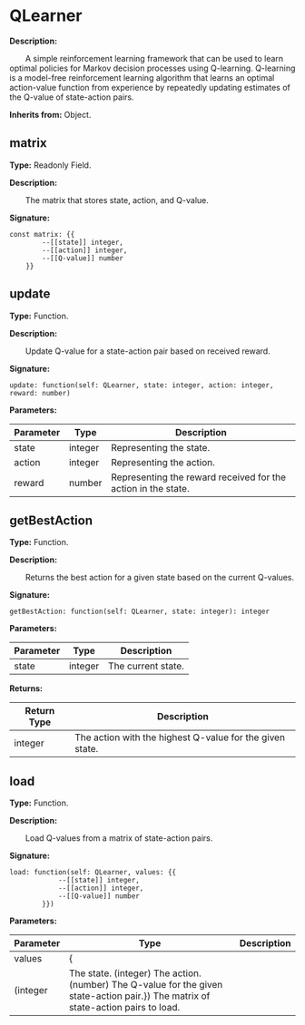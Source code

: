 
# QLearner

**Description:**

&emsp;&emsp;A simple reinforcement learning framework that can be used to learn optimal policies for Markov decision processes using Q-learning. Q-learning is a model-free reinforcement learning algorithm that learns an optimal action-value function from experience by repeatedly updating estimates of the Q-value of state-action pairs.

**Inherits from:** Object.

## matrix

**Type:** Readonly Field.

**Description:**

&emsp;&emsp;The matrix that stores state, action, and Q-value.

**Signature:**
```tl
const matrix: {{
		--[[state]] integer,
		--[[action]] integer,
		--[[Q-value]] number
	}}
```

## update

**Type:** Function.

**Description:**

&emsp;&emsp;Update Q-value for a state-action pair based on received reward.

**Signature:**
```tl
update: function(self: QLearner, state: integer, action: integer, reward: number)
```

**Parameters:**

| Parameter | Type | Description |
| --- | --- | --- |
| state | integer | Representing the state. |
| action | integer | Representing the action. |
| reward | number | Representing the reward received for the action in the state. |

## getBestAction

**Type:** Function.

**Description:**

&emsp;&emsp;Returns the best action for a given state based on the current Q-values.

**Signature:**
```tl
getBestAction: function(self: QLearner, state: integer): integer
```

**Parameters:**

| Parameter | Type | Description |
| --- | --- | --- |
| state | integer | The current state. |

**Returns:**

| Return Type | Description |
| --- | --- |
| integer | The action with the highest Q-value for the given state. |

## load

**Type:** Function.

**Description:**

&emsp;&emsp;Load Q-values from a matrix of state-action pairs.

**Signature:**
```tl
load: function(self: QLearner, values: {{
			--[[state]] integer,
			--[[action]] integer,
			--[[Q-value]] number
		}})
```

**Parameters:**

| Parameter | Type | Description |
| --- | --- | --- |
| values | {
	(integer | The state.	(integer) The action.	(number) The Q-value for the given state-action pair.}) The matrix of state-action pairs to load. |